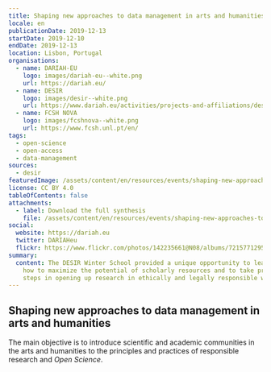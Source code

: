 ```yaml
---
title: Shaping new approaches to data management in arts and humanities
locale: en
publicationDate: 2019-12-13
startDate: 2019-12-10
endDate: 2019-12-13
location: Lisbon, Portugal
organisations:
  - name: DARIAH-EU
    logo: images/dariah-eu--white.png
    url: https://dariah.eu/
  - name: DESIR
    logo: images/desir--white.png
    url: https://www.dariah.eu/activities/projects-and-affiliations/desir/
  - name: FCSH NOVA
    logo: images/fcshnova--white.png
    url: https://www.fcsh.unl.pt/en/
tags:
  - open-science
  - open-access
  - data-management
sources:
  - desir
featuredImage: /assets/content/en/resources/events/shaping-new-approaches-to-data-management-in-arts-and-humanities/image.jpg
license: CC BY 4.0
tableOfContents: false
attachments:
  - label: Download the full synthesis
    file: /assets/content/en/resources/events/shaping-new-approaches-to-data-management-in-arts-and-humanities/DESIR WINTER SCHOOL_collaborative notes.pdf
social:
  website: https://dariah.eu
  twitter: DARIAHeu
  flickr: https://www.flickr.com/photos/142235661@N08/albums/72157712957286506/
summary:
  content: The DESIR Winter School provided a unique opportunity to learn about
    how to maximize the potential of scholarly resources and to take practical
    steps in opening up research in ethically and legally responsible ways.
---
```

## Shaping new approaches to data management in arts and humanities

The main objective is to introduce scientific and academic communities in the arts and humanities to the principles and practices of responsible research and *Open Science*.

